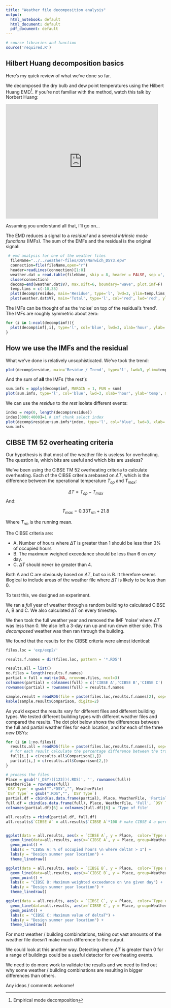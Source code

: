 ```yaml
---
title: "Weather file decomposition analysis"
output:
  html_notebook: default
  html_document: default
  pdf_document: default
---
```


```r
# source libraries and function
source('required.R')

```


## Hilbert Huang decomposition basics

Here's my quick review of what we've done so far. 

We decomposed the dry bulb and dew point temperatures using the Hilbert Huang EMD^[Empirical mode decomposition]. If you're not familiar with the method, watch this talk by Norbert Huang:

<iframe width="480" height="360" frameborder="0" src="http://cds.cern.ch/video/CERN-VIDEO-C-559?showTitle=true" allowfullscreen></iframe>

Assuming you understand all that, I'll go on...

The EMD reduces a signal to a *residual* and a several *intrinsic mode functions* (IMFs). The sum of the EMFs and the residual is the original signal:

```r
 # emd analysis for one of the weather files
  fileName="../../weather-files/DSY/Norwich_DSY3.epw"
  connection=file(fileName,open="r")
  header=readLines(connection)[1:8] 
  weather.dat = read.table(fileName, skip = 8, header = FALSE, sep =',')
  close(connection)
  decomp=emd(weather.dat$V7, max.sift=6, boundary="wave", plot.imf=F)
  temp.lims = c(-10,35)
  plot(decomp$residue, main='Residue', type='l', lwd=3, ylim=temp.lims, ylab='hour', xlab='temp')
  plot(weather.dat$V7, main='Total', type='l', col='red', lwd='red', ylim=temp.lims)
```

The IMFs can be thought of as the 'noise' on top of the residual's 'trend'. The IMFs are roughly symmetric about zero:

```r
for (i in 1:ncol(decomp$imf)){
  plot(decomp$imf[,i], type='l', col='blue', lwd=3, xlab='hour', ylab='temp', main=paste('IMF', i))
}
```

## How we use the IMFs and the residual

What we've done is relatively unsophisticated. We've took the trend:

```r
plot(decomp$residue, main='Residue / Trend', type='l', lwd=3, ylim=temp.lims, ylab='hour', xlab='temp')
```

And the sum of **all** the IMFs ('the rest'):

```r
sum.imfs = apply(decomp$imf, MARGIN = 1, FUN = sum)
plot(sum.imfs, type='l', col='blue', lwd=3, xlab='hour', ylab='temp', main=paste('The rest'))
```

We can use the *residue* to *the rest* isolate different events:

```r
index = rep(0, length(decomp$residue))
index[3000:4000]=1 # imf chunk select index
plot(decomp$residue+sum.imfs*index, type='l', col='blue', lwd=3, xlab='hour', ylab='temp', main=paste('The rest'))
sum.imfs
```


## CIBSE TM 52 overheating criteria

Our hypothesis is that most of the weather file is useless for overheating. The question is, which bits are useful and which bits are useless?

We've been using the CIBSE TM 52 overheating criteria to calculate overheating. Each of the CIBSE criteria arebased on $\Delta T$, which is the difference between the operational temperature $T_{op}$ and $T_{max}$:

$$ \Delta T = T_{op} - T_{max} $$
And:

$$ T_{max} = 0.33 T_{rm} + 21.8 $$

Where $T_{rm}$ is the running mean. 

The CIBSE criteria are:

- A. Number of hours where $\Delta T$ is greater than 1 should be less than 3% of occupied hours
- B. The maximum weighed exceedance should be less than 6 on *any* day.
- C. $\Delta T$ should never be greater than 4. 

Both A and C are obviously based on $\Delta T$, but so is B. It therefore seems illogical to include areas of the weather file where $\Delta T$ is likely to be less than 0. 

To test this, we designed an experiment. 

We ran a *full* year of weather through a random building to calculated CIBSE A, B and C. We also calculated $\Delta T$ on every timestep. 

We then took the full weather year and removed the IMF 'noise' where $\Delta T$ was less than 0. We also left a 3-day run up and run down either side. This *decomposed* weather was then ran through the building.

We found that the results for the CIBSE criteria were almost identical:

```r
files.loc = 'exp/exp2/'

results.f.names = dir(files.loc, pattern = '*.RDS')

results.all = list()
no.files = length(results.f.names)
partial = full = matrix(NA, nrow=no.files, ncol=3)
colnames(partial) = colnames(full) = c('CIBSE A','CIBSE B','CIBSE C')
rownames(partial) = rownames(full) = results.f.names

sample.result = readRDS(file = paste(files.loc,results.f.names[2], sep=''))
kable(sample.result$Comparison, digits=2)
```

As you'd expect the results vary for different files and different building types. We tested different building types with different weather files and compared the results. The dot plot below shows the differences between the full and partial weather files for each location, and for each of the three *new* DSYs:

```r
for (i in 1:no.files){
  results.all = readRDS(file = paste(files.loc,results.f.names[i], sep=''))
  # for each result calculate the percentage difference between the true value and the decomposed value (in %)
  full[i,] = c(results.all$Comparison[1,])
  partial[i,] = c(results.all$Comparison[2,])
}

# process the files
Place = gsub('(_DSY)([123])(.RDS)', '', rownames(full))
WeatherFile = rownames(full)
`DSY Type` = gsub("^.*DSY","", WeatherFile)
`DSY Type` = gsub(".RDS","", `DSY Type`)
partial.df = cbind(as.data.frame(partial), Place, WeatherFile, 'Partial', `DSY Type`)
full.df = cbind(as.data.frame(full), Place, WeatherFile, 'Full', `DSY Type`)
colnames(partial.df)[6] = colnames(full.df)[6] = 'Type of file'

all.results = rbind(partial.df, full.df)
all.results$`CIBSE A` = all.results$`CIBSE A`*100 # make CIBSE A a percentage rather than a ratio


ggplot(data = all.results, aes(x = `CIBSE A`, y = Place,  color=`Type of file`, shape=`DSY Type`)) +
  geom_line(data=all.results, aes(x=`CIBSE A`, y = Place, group=WeatherFile)) +
  geom_point() + 
  labs(x = "CIBSE A: % of occupied hours \n where deltaT > 1") + 
  labs(y = "Design summer year location") + 
  theme_linedraw()

ggplot(data = all.results, aes(x = `CIBSE B`, y = Place,  color=`Type of file`, shape=`DSY Type`)) +
  geom_line(data=all.results, aes(x=`CIBSE B`, y = Place, group=WeatherFile)) +
  geom_point() +
  labs(x = "CIBSE B: Maximum weighted exceedance on \na given day") + 
  labs(y = "Design summer year location") + 
  theme_linedraw()

ggplot(data = all.results, aes(x = `CIBSE C`, y = Place,  color=`Type of file`, shape=`DSY Type`)) +
  geom_line(data=all.results, aes(x=`CIBSE C`, y = Place, group=WeatherFile)) +
  geom_point() +
  labs(x = "CIBSE C: Maximum value of deltaT") + 
  labs(y = "Design summer year location") + 
  theme_linedraw()
```

For most weather / building combindations, taking out vast amounts of the weather file doesn't make much difference to the output.

We could look at this another way. Detecting where $\Delta T$ is greater than 0 for a range of buildings could be a useful detector for overheating events. 

We need to do more work to validate the results and we need to find out why some weather / building combinations are resulting in bigger differences than others. 

Any ideas / comments welcome!









